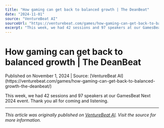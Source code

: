 ```yaml
---
title: "How gaming can get back to balanced growth | The DeanBeat"
date: "2024-11-01"
source: "VentureBeat AI"
sourceUrl: "https://venturebeat.com/games/how-gaming-can-get-back-to-balanced-growth-the-deanbeat/"
excerpt: "This week, we had 42 sessions and 97 speakers at our GamesBeat Next 2024 event. Thank you all for coming and listening...."
---
```


# How gaming can get back to balanced growth | The DeanBeat

<div class="text-sm text-gray-500 mb-4">
  Published on November 1, 2024 | Source: [VentureBeat AI](https://venturebeat.com/games/how-gaming-can-get-back-to-balanced-growth-the-deanbeat/)
</div>

This week, we had 42 sessions and 97 speakers at our GamesBeat Next 2024 event. Thank you all for coming and listening.

---

*This article was originally published on [VentureBeat AI](https://venturebeat.com/games/how-gaming-can-get-back-to-balanced-growth-the-deanbeat/). Visit the source for more information.*
